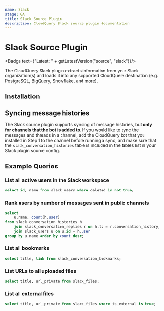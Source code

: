 ```yaml
---
name: Slack
stage: GA
title: Slack Source Plugin
description: CloudQuery Slack source plugin documentation
---
```

# Slack Source Plugin


<Badge text={"Latest: " + getLatestVersion("source", "slack")}/>

The CloudQuery Slack plugin extracts information from your Slack organization(s) and loads it into any supported CloudQuery destination (e.g. PostgreSQL, BigQuery, Snowflake, and [more](/docs/plugins/destinations/overview)).

## Installation

<Authentication/>

## Syncing message histories

The Slack source plugin supports syncing of message histories, but **only for channels that the bot is added to**. If you would like to sync the messages and threads in a channel, add the CloudQuery bot that you installed in Step 1 to the channel before running a sync, and make sure that the `slack_conversation_histories` table is included in the tables list in your Slack plugin source config.

## Example Queries

### List all active users in the Slack workspace

```sql copy
select id, name from slack_users where deleted is not true;
```

### Rank users by number of messages sent in public channels

```sql copy
select 
    u.name, count(h.user) 
from slack_conversation_histories h 
    join slack_conversation_replies r on h.ts = r.conversation_history_ts 
    join slack_users u on u.id = h.user 
group by u.name order by count desc;
```

### List all bookmarks

```sql copy
select title, link from slack_conversation_bookmarks;
```


### List URLs to all uploaded files

```sql copy
select title, url_private from slack_files;
```

### List all external files

```sql copy
select title, url_private from slack_files where is_external is true;
``` 